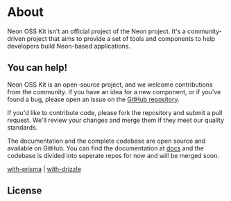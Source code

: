 # About

Neon OSS Kit isn't an official project of the Neon project. It's a community-driven project that aims to provide a set of tools and components to help developers build Neon-based applications.

## You can help!

Neon OSS Kit is an open-source project, and we welcome contributions from the community. If you have an idea for a new component, or if you've found a bug, please open an issue on the [GitHub repository](https://github.com/rohittcodes/neon-osskit).

If you'd like to contribute code, please fork the repository and submit a pull request. We'll review your changes and merge them if they meet our quality standards.

The documentation and the complete codebase are open source and available on GitHub. You can find the documentation at [docs](https://github.com/rohittcodes/neon-sskit) and the codebase is divided into seperate repos for now and will be merged soon.

[with-prisma](https://github.com/rohittcodes/neon-osskit-prisma) | [with-drizzle](https://github.com/rohittcodes/neon-osskit-drizzle)

## License